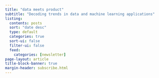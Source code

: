 ```yaml
---
title: "data meets product"
subtitle: "Decoding trends in data and machine learning applications"
listing:
  contents: posts
  sort: "date desc"
  type: default
  categories: true
  sort-ui: false
  filter-ui: false
  feed:
    categories: [newsletter]
page-layout: article
title-block-banner: true
margin-header: subscribe.html
---
```



